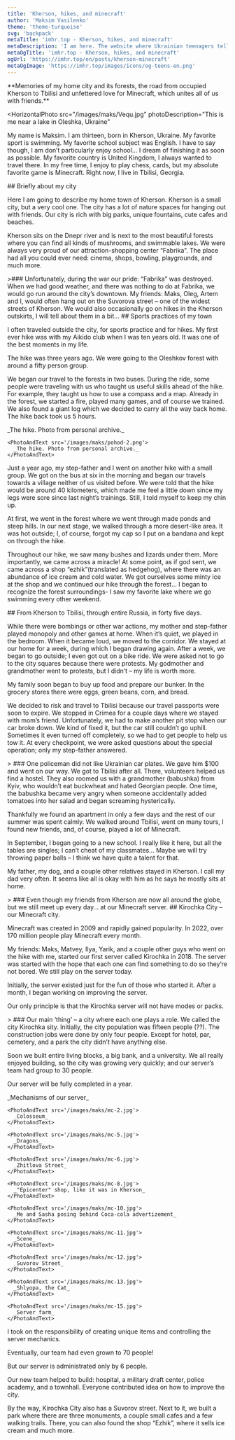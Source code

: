 ```yaml
---
title: 'Kherson, hikes, and minecraft'
author: 'Maksim Vasilenko'
theme: 'theme-turquoise'
svg: 'backpack'
metaTitle: 'imhr.top - Kherson, hikes, and minecraft'
metaDescription: 'I am here. The website where Ukrainian teenagers tells their stories.'
metaOgTitle: 'imhr.top - Kherson, hikes, and minecraft'
ogUrl: 'https://imhr.top/en/posts/kherson-minecraft'
metaOgImage: 'https://imhr.top/images/icons/og-teens-en.png'
---
```


<Heading img="/images/maks/maks.jpg" />

<Medium>
  **Memories of my home city and its forests, the road from occupied Kherson to Tbilisi and unfettered love for Minecraft, which unites all of us with friends.**
</Medium>

<HorizontalPhoto
  src="/images/maks/Vequ.jpg"
  photoDescription="This is me near a lake in Oleshka, Ukraine"
>
  My name is Maksim. I am thirteen, born in Kherson, Ukraine. My favorite sport is swimming. My favorite school subject was English. I have to say though, I am don’t particularly enjoy school… I dream of finishing it as soon as possible. My favorite country is United Kingdom, I always wanted to travel there. In my free time, I enjoy to play chess, cards, but my absolute favorite game is Minecraft. Right now, I live in Tbilisi, Georgia.
</HorizontalPhoto>

<Medium>
  ## Briefly about my city

  Here I am going to describe my home town of Kherson. Kherson is a small city, but a very cool one. The city has a lot of nature spaces for hanging out with friends. Our city is rich with big parks, unique fountains, cute cafes and beaches.

  Kherson sits on the Dnepr river and is next to the most beautiful forests where you can find all kinds of mushrooms, and swimmable lakes. We were always very proud of our attraction-shopping center “Fabrika”. The place had all you could ever need: cinema, shops, bowling, playgrounds, and much more.

</Medium>

<Large>
  >### Unfortunately, during the war our pride: “Fabrika” was destroyed.
</Large>

<Medium>
  When we had good weather, and there was nothing to do at Fabrika, we would go run around the city’s downtown. My friends: Maks, Oleg, Artem and I, would often hang out on the Suvorova street – one of the widest streets of Kherson. We would also occasionally go on hikes in the Kherson outskirts, I will tell about them in a bit…
</Medium>

<Fullpage>
  <PhotoFullPage
    className="mt-2"
    src="/images/maks/kherson.jpg"
    text="My favorite street of Kherson. Photo taken from  https://khers-on.com"
  />
</Fullpage>

<Medium>
  ## Sports practices of my town

  I often traveled outside the city, for sports practice and for hikes. My first ever hike was with my Aikido club when I was ten years old. It was one of the best moments in my life.
  
  The hike was three years ago. We were going to the Oleshkov forest with around a fifty person group.

  We began our travel to the forests in two buses. During the ride, some people were traveling with us who taught us useful skills ahead of the hike. For example, they taught us how to use a compass and a map. Already in the forest, we started a fire, played many games, and of course we trained. We also found a giant log which we decided to carry all the way back home. The hike back took us 5 hours.

</Medium>

<Large>
  <Slider>
    <PhotoAndText src='/images/maks/pohod-1.png'>
      _The hike. Photo from personal archive._
    </PhotoAndText>

    <PhotoAndText src='/images/maks/pohod-2.png'>
      _The hike. Photo from personal archive._
    </PhotoAndText>

  </Slider>
</Large>

<Medium>
  Just a year ago, my step-father and I went on another hike with a small group. We got on the bus at six in the morning and began our travels towards a village neither of us visited before. We were told that the hike would be around 40 kilometers, which made me feel a little down since my legs were sore since last night’s trainings. Still, I told myself to keep my chin up.

  At first, we went in the forest where we went through made ponds and steep hills. In our next stage, we walked through a more desert-like area. It was hot outside; I, of course, forgot my cap so I put on a bandana and kept on through the hike.

  Throughout our hike, we saw many bushes and lizards under them. More importantly, we came across a miracle! At some point, as if god sent, we came across a shop “ezhik”(translated as hedgehog), where there was an abundance of ice cream and cold water. We got ourselves some minty ice at the shop and we continued our hike through the forest… I began to recognize the forest surroundings- I saw my favorite lake where we go swimming every other weekend.

</Medium>

<Medium>
  ## From Kherson to Tbilisi, through entire Russia, in forty five days.

  While there were bombings or other war actions, my mother and step-father played monopoly and other games at home. When it’s quiet, we played in the bedroom. When it became loud, we moved to the corridor. We stayed at our home for a week, during which I began drawing again. After a week, we began to go outside; I even got out on a bike ride. We were asked not to go to the city squares because there were protests. My godmother and grandmother went to protests, but I didn’t – my life is worth more.

  My family soon began to buy up food and prepare our bunker. In the grocery stores there were eggs, green beans, corn, and bread.

  We decided to risk and travel to Tbilisi because our travel passports were soon to expire. We stopped in Crimea for a couple days where we stayed with mom’s friend. Unfortunately, we had to make another pit stop when our car broke down. We kind of fixed it, but the car still couldn’t go uphill. Sometimes it even turned off completely, so we had to get people to help us tow it. At every checkpoint, we were asked questions about the special operation; only my step-father answered.
</Medium>

<Large>
  > ### One policeman did not like Ukrainian car plates. We gave him $100 and went on our way.
</Large>

<Medium>
  We got to Tbilisi after all. There, volunteers helped us find a hostel. They also roomed us with a grandmother (babushka) from Kyiv, who wouldn’t eat buckwheat and hated Georgian people. One time, the babushka became very angry when someone accidentally added tomatoes into her salad and began screaming hysterically.

  Thankfully we found an apartment in only a few days and the rest of our summer was spent calmly. We walked around Tbilisi, went on many tours, I found new friends, and, of course, played a lot of Minecraft.

  In September, I began going to a new school. I really like it here, but all the tables are singles; I can’t cheat of my classmates… Maybe we will try throwing paper balls – I think we have quite a talent for that. 

  My father, my dog, and a couple other relatives stayed in Kherson. I call my dad very often. It seems like all is okay with him as he says he mostly sits at home.

</Medium>

<Large>
  > ### Even though my friends from Kherson are now all around the globe, but we still meet up every day… at our Minecraft server.
</Large>

<Medium>
  ## Kirochka City – our Minecraft city.

  Minecraft was created in 2009 and rapidly gained popularity. In 2022, over 170 million people play Minecraft every month.

  My friends: Maks, Matvey, Ilya, Yarik, and a couple other guys who went on the hike with me, started our first server called Kirochka in 2018. The server was started with the hope that each one can find something to do so they’re not bored. We still play on the server today.
  
  Initially, the server existed just for the fun of those who started it. After a month, I began working on improving the server.

  Our only principle is that the Kirochka server will not have modes or packs.

</Medium>

<Large>
  > ### Our main ‘thing’ – a city where each one plays a role.
</Large>

<Medium>
  We called the city Kirochka sity. Initially, the city population was fifteen people (??). The construction jobs were done by only four people. Except for hotel, par, cemetery, and a park the city didn’t have anything else.

  Soon we built entire living blocks, a big bank, and a university. We all really enjoyed building, so the city was growing very quickly; and our server’s team had group to 30 people.

  Our server will be fully completed in a year.

</Medium>

<Large>
  <Slider>
    <PhotoAndText src='/images/maks/mc-1.jpg'>
      _Mechanisms of our server_
    </PhotoAndText>

    <PhotoAndText src='/images/maks/mc-2.jpg'>
      _Colosseum_
    </PhotoAndText>

    <PhotoAndText src='/images/maks/mc-5.jpg'>
      _Dragons_
    </PhotoAndText>

    <PhotoAndText src='/images/maks/mc-6.jpg'>
      _Zhitlova Street_
    </PhotoAndText>

    <PhotoAndText src='/images/maks/mc-8.jpg'>
      _"Epicenter" shop, like it was in Kherson_
    </PhotoAndText>

    <PhotoAndText src='/images/maks/mc-10.jpg'>
      _Me and Sasha posing behind Coca-cola advertizement_
    </PhotoAndText>

    <PhotoAndText src='/images/maks/mc-11.jpg'>
      _Scene_
    </PhotoAndText>

    <PhotoAndText src='/images/maks/mc-12.jpg'>
      _Suvorov Street_
    </PhotoAndText>

    <PhotoAndText src='/images/maks/mc-13.jpg'>
      _Shlyopa, the Cat_
    </PhotoAndText>

    <PhotoAndText src='/images/maks/mc-15.jpg'>
      _Server farm_
    </PhotoAndText>

  </Slider> 
</Large>

<Medium>
  I took on the responsibility of creating unique items and controlling the server mechanics.

  Eventually, our team had even grown to 70 people!

  But our server is administrated only by 6 people.

  Our new team helped to build: hospital, a military draft center, police academy, and a townhall. Everyone contributed idea on how to improve the city.

  By the way, Kirochka City also has a Suvorov street. Next to it, we built a park where there are three monuments, a couple small cafes and a few walking trails. There, you can also found the shop “Ezhik”, where it sells ice cream and much more.

</Medium>

